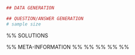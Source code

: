 ```r
## DATA GENERATION

## QUESTION/ANSWER GENERATION
# sample size

```

\begin{question}
\puntos{3}Dada la función $f(x,y) = A-(x^2+Bx+y^2+Cy)$, se pide:
\begin{enumerate}
-  Encontrar los valores de $A$, $B$ y $C$ tales que la función $f$ tenga un valor máximo de 15 en el punto $(-2,1)$.
-  Para esos valores, calcular la ecuación del plano tangente y la recta normal a $f$ en el punto $(-2,1)$.
\end{enumerate}
\end{question}


%% SOLUTIONS
\begin{solution}

\end{solution}

%% META-INFORMATION
%% \extype{num}
%% \exsolution{Solución}
%% \exname{edo-gen-1}
%% \extol{0.001}
%% \degree{All}
 
